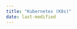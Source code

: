 ```yaml
---
title: "Kubernetes (K8s)"
date: last-modified
---
```


:::{.callout-caution title="Under construction"}
:::
